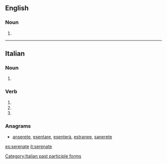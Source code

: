 ==English==

===Noun===
{{en-noun}}

# {{obsolete form of|serenade|lang=en}}

----

==Italian==

===Noun===
{{head|it|noun plural form|g=f}}

# {{plural of|serenata|lang=it}}

===Verb===
{{head|it|verb form}}

# {{inflection of|serenare||2|p|pres|indc|lang=it}}
# {{inflection of|serenare||2|p|impr|lang=it}}
# {{feminine plural of|serenato|lang=it}}

===Anagrams===
* [[anserete#Italian|anserete]], [[esentare#Italian|esentare]], [[esenterà#Italian|esenterà]], [[estranee#Italian|estranee]], [[sanerete#Italian|sanerete]]

[[Category:Italian past participle forms]]

[[es:serenate]]
[[it:serenate]]